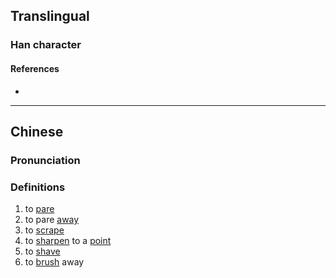 {{character info}}
==Translingual==

===Han character===
{{Han char|rn=18|rad=刀|as=12|sn=14|four=|canj=FQLN|ids=⿰粦刂}}

====References====
* {{Han ref|kx=0143.420|hdz=10356.060|uh=3502|ud=13570}}

----

==Chinese==
{{zh-forms}}

===Pronunciation===
{{zh-pron
|m=lín
|m-s=
|c=leon4
|c-t=
|g=
|h=pfs=
|j=
|md=
|mn=lân
|mn-t=
|w=
|x=
|mc=y
|oc=y
|cat=v
}}

===Definitions===
{{zh-hanzi}}

# to [[pare]]
# to pare [[away]]
# to [[scrape]]
# to [[sharpen]] to a [[point]]
# to [[shave]]
# to [[brush]] away